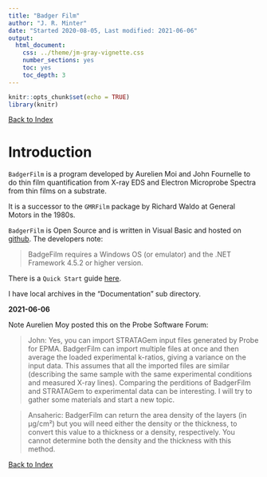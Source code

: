 ```yaml
---
title: "Badger Film"
author: "J. R. Minter"
date: "Started 2020-08-05, Last modified: 2021-06-06"
output:
  html_document:
    css: ../theme/jm-gray-vignette.css
    number_sections: yes
    toc: yes
    toc_depth: 3
---
```


```r
knitr::opts_chunk$set(echo = TRUE)
library(knitr)
```



[Back to Index](../README.html)

# Introduction

`BadgerFilm` is a program developed by Aurelien Moi and John Fournelle
to do thin film quantification from X-ray EDS and Electron Microprobe Spectra
from thin films on a substrate.

It is a successor to the `GMRFilm` package by Richard Waldo at General Motors
in the 1980s.

`BadgerFilm` is Open Source and is written in Visual Basic and hosted on
[github](https://github.com/Aurelien354/BadgerFilm). The developers note: 

> BadgeFilm requires a Windows OS (or emulator) and the
> .NET Framework 4.5.2 or higher version.

There is a `Quick Start` guide
[here](https://github.com/Aurelien354/BadgerFilm/blob/master/BadgerFilm%20v1.2%20quickstart.docx).

I have  local archives in the "Documentation" sub directory.

**2021-06-06**

Note Aurelien Moy posted this on the Probe Software Forum:

> John: Yes, you can import STRATAGem input files generated by Probe for EPMA. BadgerFilm can import multiple files at once and then average the loaded experimental k-ratios, giving a variance on the input data. This assumes that all the imported files are similar (describing the same sample with the same experimental conditions and measured X-ray lines).
Comparing the perditions of BadgerFilm and STRATAGem to experimental data can be interesting. I will try to gather some materials and start a new topic.

> Ansaheric: BadgerFilm can return the area density of the layers (in µg/cm²) but you will need either the density or the thickness, to convert this value to a thickness or a density, respectively. You cannot determine both the density and the thickness with this method.





[Back to Index](../README.html)
